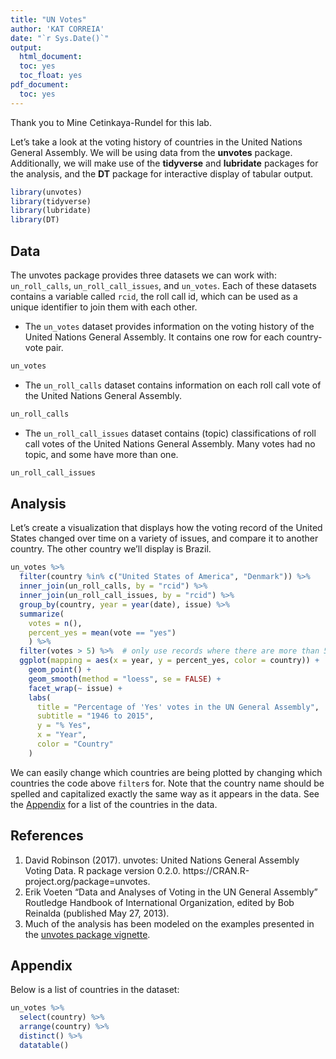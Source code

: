 ```yaml
---
title: "UN Votes"
author: 'KAT CORREIA'
date: "`r Sys.Date()`"
output:
  html_document:
  toc: yes
  toc_float: yes
pdf_document:
  toc: yes
---
```


Thank you to Mine Cetinkaya-Rundel for this lab.

Let's take a look at the voting history of countries in the United Nations 
General Assembly. We will be using data from the __unvotes__ package. 
Additionally, we will make use of the __tidyverse__ and __lubridate__ packages 
for the analysis, and the __DT__ package for interactive display of tabular 
output.

```r
library(unvotes)
library(tidyverse)
library(lubridate)
library(DT)
```

## Data

The unvotes package provides three datasets we can work with: `un_roll_calls`, 
`un_roll_call_issues`, and `un_votes`. Each of these datasets contains a 
variable called `rcid`, the roll call id, which can be used as a unique 
identifier to join them with each other.

- The `un_votes` dataset provides information on the voting history of the 
United Nations General Assembly. It contains one row for each country-vote pair.

```r
un_votes
```

- The `un_roll_calls` dataset contains information on each roll call vote of 
the United Nations General Assembly.

```r
un_roll_calls
```

- The `un_roll_call_issues` dataset contains (topic) classifications of roll 
call votes of the United Nations General Assembly. Many votes had no topic, 
and some have more than one.

```r
un_roll_call_issues
```

## Analysis

Let's create a visualization that displays how the voting record of the United States changed over time on a variety of issues, and compare it to another country. The other country we'll display is 
Brazil.

```r
un_votes %>%
  filter(country %in% c("United States of America", "Denmark")) %>%
  inner_join(un_roll_calls, by = "rcid") %>%
  inner_join(un_roll_call_issues, by = "rcid") %>%
  group_by(country, year = year(date), issue) %>%
  summarize(
    votes = n(),
    percent_yes = mean(vote == "yes")
    ) %>%
  filter(votes > 5) %>%  # only use records where there are more than 5 votes
  ggplot(mapping = aes(x = year, y = percent_yes, color = country)) +
    geom_point() +
    geom_smooth(method = "loess", se = FALSE) +
    facet_wrap(~ issue) +
    labs(
      title = "Percentage of 'Yes' votes in the UN General Assembly",
      subtitle = "1946 to 2015",
      y = "% Yes",
      x = "Year",
      color = "Country"
    )
```

We can easily change which countries are being plotted by changing which 
countries the code above `filter`s for. Note that the country name should be 
spelled and capitalized exactly the same way as it appears in the data. See 
the [Appendix](#appendix) for a list of the countries in the data.

## References

1. David Robinson (2017). unvotes: United Nations General Assembly Voting Data. 
R package version 0.2.0. https://CRAN.R-project.org/package=unvotes.
2. Erik Voeten "Data and Analyses of Voting in the UN General Assembly" 
Routledge Handbook of International Organization, edited by Bob Reinalda 
(published May 27, 2013).
3. Much of the analysis has been modeled on the examples presented in the 
[unvotes package vignette](https://cran.r-project.org/web/packages/unvotes/vignettes/unvotes.html).

## Appendix {#appendix}

Below is a list of countries in the dataset:

```r
un_votes %>% 
  select(country) %>%
  arrange(country) %>% 
  distinct() %>%
  datatable()
```